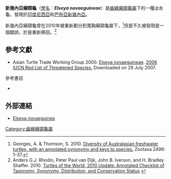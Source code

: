 {{Speciesbox
| image = Myuchelys_novaeguineae.jpg
| image_width = 250px
| status = LC
| status_system = IUCN2.3
| status_ref =<ref name="Rhodin11">{{Harnvb|Rhodin|2011|p=000.211}}</ref>
| genus = Elseya
| species = novaeguineae
| authority = ([[Christian_Erich_Hermann_von_Meyer|Meyer]], 1874)<ref name="Rhodin11" />
| synonyms = 
* ''Platemys novaeguineae'' <small>Meyer, 1874</small>
* ''Emydura novaeguineae'' <small>Boulenger, 1888</small>
* ''Elseya schultzei'' <small>Vogt, 1911</small><ref name="Rhodin11" />
* ''Elseya novaeguineae'' <small>Goode, 1967</small>
* ''Elseya latisternum novaeguineae'' <small>Blackmore, 1969</small>
* ''Elseya novaeguinea'' <small>Burbidge, Kirsch & Main, 1974</small> ''([[ex_errore|ex errore]])''
* ''Emydura novaequineae'' <small>Nutaphand, 1979</small> ''(ex errore)''
* ''Elseya dentata novaeguineae'' <small>Obst, 1985</small>
| synonyms_ref=<ref name="Fritz 2007">{{Cite journal |journal=Vertebrate Zoology |title=Checklist of Chelonians of the World |year=2007 |author=Fritz Uwe |coauthors=Peter Havaš |volume=57 |issue=2 |pages=329–330 |id=ISSN 18640-5755 |url=http://www.cnah.org/pdf_files/851.pdf |archiveurl=https://www.webcitation.org/5v20ztMND?url=http://www.cnah.org/pdf_files/851.pdf |archivedate=2010-12-17 |accessdate=29 May 2012 |deadurl=yes }}</ref>
}}

'''新幾內亞癩頸龜'''（[[學名|學名]]：'''''Elseya novaeguineae'''''）是[[齒緣癩頸龜屬|齒緣癩頸龜屬]]下的一種淡水龜，發現於[[印度尼西亞|印度尼西亞]]和[[巴布亞新幾內亞|巴布亞新幾內亞]]。

新幾內亞癩頸龜曾在2010年被重新劃分到寬胸癩頸龜屬下，<ref name=gt10>Georges, A. & Thomson, S. 2010. [http://www.mapress.com/zootaxa/2010/f/zt02496p037.pdf Diversity of Australasian freshwater turtles, with an annotated synonymy and keys to species.] {{Wayback|url=http://www.mapress.com/zootaxa/2010/f/zt02496p037.pdf |date=20190724232458 }} Zootaxa  2496: 1–37.</ref>但是不久被發現是一個錯誤，於是重新移回。<ref name=iucn>Anders G.J. Rhodin,  Peter Paul van Dijk, John B. Iverson, and H. Bradley Shaffer. 2010. [http://www.iucn-tftsg.org/wp-content/uploads/file/Accounts/crm_5_000_checklist_v3_2010.pdf Turtles of the World, 2010 Update: Annotated Checklist of Taxonomy, Synonymy, Distribution, and Conservation Status]  {{webarchive|url=https://www.webcitation.org/5uzfktoIh?url=http://www.iucn-tftsg.org/wp-content/uploads/file/Accounts/crm_5_000_checklist_v3_2010.pdf |date=2010-12-15 }}</ref>

== 參考文獻==
{{reflist}}

* Asian Turtle Trade Working Group 2000.  [http://www.iucnredlist.org/search/details.php/46581/all Elseya novaeguineae].   [http://www.iucnredlist.org 2006 IUCN Red List of Threatened Species.] {{Wayback|url=http://www.iucnredlist.org/ |date=20180508171911 }}  Downloaded on 29 July 2007.

; 參考書目
* {{Anchor|CITEREFRhodin2011}}{{cite journal |url=http://www.iucn-tftsg.org/wp-content/uploads/file/Accounts/crm_5_000_checklist_v4_2011.pdf |title=Turtles of the world, 2011 update: Annotated checklist of taxonomy, synonymy, distribution and conservation status |journal=Chelonian Research Monographs |volume=5 |accessdate= |date=2011-12-31 |author=Rhodin, Anders G.J.; van Dijk, Peter Paul; Inverson, John B.; Shaffer, H. Bradley; Roger, Bour |archiveurl=https://www.webcitation.org/64t6NrOyR?url=http://www.iucn-tftsg.org/wp-content/uploads/file/Accounts/crm_5_000_checklist_v4_2011.pdf |archivedate=2012-01-22 |deadurl=yes }}

== 外部連結 ==

* [http://www.empireoftheturtle.com/elseya_novaeguinea.htm Elseya novaeguinea] {{Wayback|url=http://www.empireoftheturtle.com/elseya_novaeguinea.htm |date=20130831142730 }}

{{Wikispecies|Myuchelys novaeguineae}}
{{Taxonbar|from=Q1996342}}

[[Category:齒緣癩頸龜屬|Category:齒緣癩頸龜屬]]